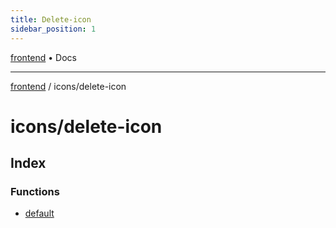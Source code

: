 ```yaml
---
title: Delete-icon
sidebar_position: 1
---
```


[frontend](./delete-icon/../..) • Docs

***

[frontend](./delete-icon/../..) / icons/delete-icon

# icons/delete-icon

## Index

### Functions

- [default](./delete-icon/functions/default)
